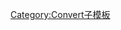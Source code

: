 {{convert/{{{d}}}|{{{1}}}|{{{2|}}}|{{{3|}}}|{{{4|}}}|s={{{s|}}}|r={{{r}}}
|u=Btu<sub>59°F</sub>
|n=British thermal unit (59°F)
|h=British-thermal-unit (59°F)
|l=British thermal units (59°F)
|t=British thermal unit
|o=kJ
|b=1054.804
|j=3.023171768-{{{j|0}}}}}<noinclude>
[[Category:Convert子模板]]
</noinclude>